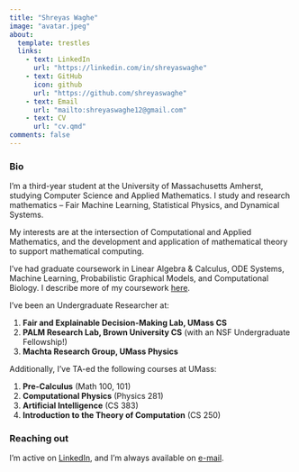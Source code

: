 ```yaml
---
title: "Shreyas Waghe"
image: "avatar.jpeg" 
about:
  template: trestles
  links:
    - text: LinkedIn
      url: "https://linkedin.com/in/shreyaswaghe"
    - text: GitHub
      icon: github
      url: "https://github.com/shreyaswaghe"
    - text: Email
      url: "mailto:shreyaswaghe12@gmail.com"
    - text: CV
      url: "cv.qmd"
comments: false
---
```

:::{.column-page}

### Bio

I'm a third-year student at the University of Massachusetts Amherst, studying Computer Science and Applied Mathematics. I study and research mathematics -- Fair Machine Learning, Statistical Physics, and Dynamical Systems.

My interests are at the intersection of Computational and Applied Mathematics, and the development and application of mathematical theory to support mathematical computing. 

I've had graduate coursework in Linear Algebra & Calculus, ODE Systems, Machine Learning, Probabilistic Graphical Models, and Computational Biology. I describe more of my coursework [here](courses.qmd).

I've been an Undergraduate Researcher at: 

1. **Fair and Explainable Decision-Making Lab, UMass CS**
2. **PALM Research Lab, Brown University CS** (with an NSF Undergraduate Fellowship!)
3. **Machta Research Group, UMass Physics**

Additionally, I've TA-ed the following courses at UMass:

1. **Pre-Calculus** (Math 100, 101)
2. **Computational Physics** (Physics 281)
3. **Artificial Intelligence** (CS 383)
4. **Introduction to the Theory of Computation** (CS 250)

### Reaching out
I'm active on [LinkedIn](https://linkedin.com/in/shreyaswaghe), and I'm always available on [e-mail](mailto:shreyaswaghe12@gmail.com).
:::